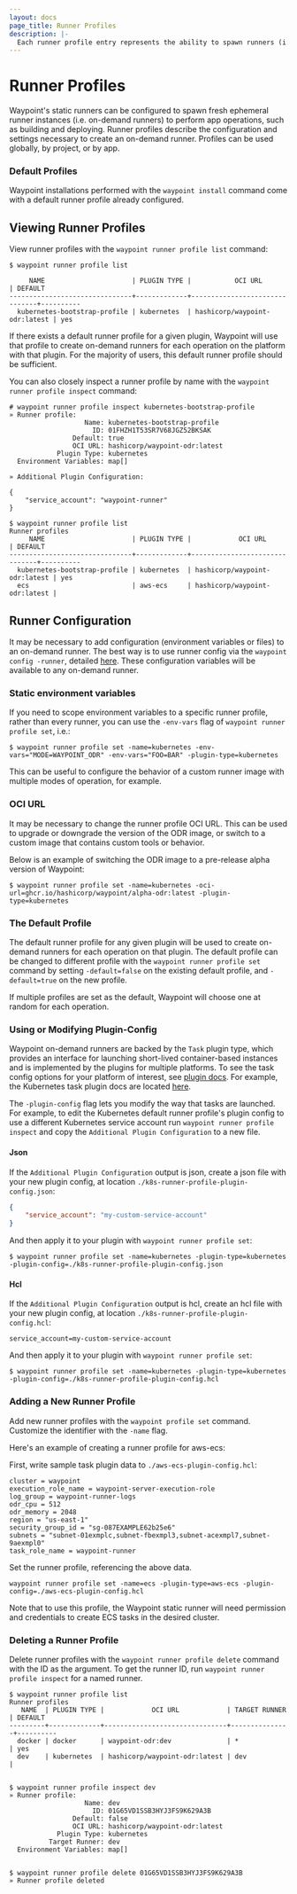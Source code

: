 ```yaml
---
layout: docs
page_title: Runner Profiles
description: |-
  Each runner profile entry represents the ability to spawn runners (i.e. on-demand runners) when needed using the configured plugin.
---
```


# Runner Profiles

Waypoint's static runners can be configured to spawn fresh ephemeral runner instances (i.e. on-demand runners)
to perform app operations, such as building and deploying. Runner profiles describe the configuration and settings
necessary to create an on-demand runner. Profiles can be used globally, by project, or by app.

### Default Profiles

Waypoint installations performed with the `waypoint install` command come with a
default runner profile already configured.

## Viewing Runner Profiles

View runner profiles with the `waypoint runner profile list` command:

```shell-session
$ waypoint runner profile list

     NAME                      | PLUGIN TYPE |           OCI URL             | DEFAULT
-------------------------------+-------------+-------------------------------+----------
  kubernetes-bootstrap-profile | kubernetes  | hashicorp/waypoint-odr:latest | yes
```

If there exists a default runner profile for a given plugin, Waypoint will use that
profile to create on-demand runners for each operation on the platform with that
plugin. For the majority of users, this default runner profile should be sufficient.

You can also closely inspect a runner profile by name with the
`waypoint runner profile inspect` command:

```shell-session
# waypoint runner profile inspect kubernetes-bootstrap-profile
» Runner profile:
                   Name: kubernetes-bootstrap-profile
                     ID: 01FHZH1T53SR7V68JGZ52BKSAK
                Default: true
                OCI URL: hashicorp/waypoint-odr:latest
            Plugin Type: kubernetes
  Environment Variables: map[]

» Additional Plugin Configuration:

{
	"service_account": "waypoint-runner"
}

$ waypoint runner profile list
Runner profiles
     NAME                      | PLUGIN TYPE |            OCI URL            | DEFAULT
-------------------------------+-------------+-------------------------------+----------
  kubernetes-bootstrap-profile | kubernetes  | hashicorp/waypoint-odr:latest | yes
  ecs                          | aws-ecs     | hashicorp/waypoint-odr:latest |
```

## Runner Configuration

It may be necessary to add configuration (environment variables or files) to an
on-demand runner. The best way is to use runner config via
the `waypoint config -runner`, detailed [here](/waypoint/docs/runner/config). These
configuration variables will be available to any on-demand runner.

### Static environment variables

If you need to scope environment variables to a specific runner profile,
rather than every runner, you can use the `-env-vars` flag of
`waypoint runner profile set`, i.e.:

```shell-session
$ waypoint runner profile set -name=kubernetes -env-vars="MODE=WAYPOINT_ODR" -env-vars="FOO=BAR" -plugin-type=kubernetes
```

This can be useful to configure the behavior of a custom runner image with multiple
modes of operation, for example.

### OCI URL

It may be necessary to change the runner profile OCI URL. This can be used to upgrade
or downgrade the version of the ODR image, or switch to a custom image that contains
custom tools or behavior.

Below is an example of switching the ODR image to a pre-release alpha version of
Waypoint:

```shell-session
$ waypoint runner profile set -name=kubernetes -oci-url=ghcr.io/hashicorp/waypoint/alpha-odr:latest -plugin-type=kubernetes
```

### The Default Profile

The default runner profile for any given plugin will be used to create on-demand
runners for each operation on that plugin. The default profile can be changed to
different profile with the `waypoint runner profile set` command by setting
`-default=false` on the existing default profile, and `-default=true` on the new
profile.

If multiple profiles are set as the default, Waypoint will choose one at random for
each operation.

### Using or Modifying Plugin-Config

Waypoint on-demand runners are backed by the `Task` plugin type, which provides an
interface for launching short-lived container-based instances and is implemented by
the plugins for multiple platforms. To see the task config options for your platform
of interest, see [plugin docs](/waypoint/plugins). For example, the Kubernetes task plugin
docs are located [here](/waypoint/plugins/kubernetes#kubernetes-task).

The `-plugin-config` flag lets you modify the way that tasks are launched.
For example, to edit the Kubernetes default runner profile's plugin config to use a
different Kubernetes service account run `waypoint runner profile inspect` and copy
the `Additional Plugin Configuration` to a new file.

#### Json
If the `Additional Plugin Configuration` output is json,
create a json file with your new plugin config, at location
`./k8s-runner-profile-plugin-config.json`:

```json
{
	"service_account": "my-custom-service-account"
}
```

And then apply it to your plugin with `waypoint runner profile set`:

```
$ waypoint runner profile set -name=kubernetes -plugin-type=kubernetes -plugin-config=./k8s-runner-profile-plugin-config.json
```

#### Hcl
If the `Additional Plugin Configuration` output is hcl,
create an hcl file with your new plugin config, at location
`./k8s-runner-profile-plugin-config.hcl`:

```hcl
service_account=my-custom-service-account
```

And then apply it to your plugin with `waypoint runner profile set`:

```
$ waypoint runner profile set -name=kubernetes -plugin-type=kubernetes -plugin-config=./k8s-runner-profile-plugin-config.hcl
```

### Adding a New Runner Profile

Add new runner profiles with the `waypoint profile set` command. Customize the identifier with the `-name` flag.

Here's an example of creating a runner profile for aws-ecs:

First, write sample task plugin data to `./aws-ecs-plugin-config.hcl`:

```hcl
cluster = waypoint
execution_role_name = waypoint-server-execution-role
log_group = waypoint-runner-logs
odr_cpu = 512
odr_memory = 2048
region = "us-east-1"
security_group_id = "sg-087EXAMPLE62b25e6"
subnets = "subnet-01exmplc,subnet-fbexmpl3,subnet-acexmpl7,subnet-9aexmpl0"
task_role_name = waypoint-runner
```

Set the runner profile, referencing the above data.

```shell-session
waypoint runner profile set -name=ecs -plugin-type=aws-ecs -plugin-config=./aws-ecs-plugin-config.hcl
```

Note that to use this profile, the Waypoint static runner will need permission and
credentials to create ECS tasks in the desired cluster.

### Deleting a Runner Profile

Delete runner profiles with the `waypoint runner profile delete` command with the ID as the argument.
To get the runner ID, run `waypoint runner profile inspect` for a named runner.

```shell-session
$ waypoint runner profile list
Runner profiles
   NAME  | PLUGIN TYPE |            OCI URL            | TARGET RUNNER | DEFAULT
---------+-------------+-------------------------------+---------------+----------
  docker | docker      | waypoint-odr:dev              | *             | yes
  dev    | kubernetes  | hashicorp/waypoint-odr:latest | dev           |


$ waypoint runner profile inspect dev
» Runner profile:
                   Name: dev
                     ID: 01G65VD1SSB3HYJ3FS9K629A3B
                Default: false
                OCI URL: hashicorp/waypoint-odr:latest
            Plugin Type: kubernetes
          Target Runner: dev
  Environment Variables: map[]


$ waypoint runner profile delete 01G65VD1SSB3HYJ3FS9K629A3B
» Runner profile deleted
```
